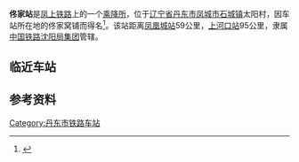 {{Infobox China railway station
| 车站名称 = 佟家站
| 车站名称拼音 = Tongjia
| 图片 = [[File:凤上铁路佟家乘降所.jpg|居中]]
| 图片介紹 = 
| 车站位置 = 
| 坐标 = 40°45'07.5"N 124°24'44.9"E
| 线路 = [[凤上铁路|凤上铁路]]
| 归属 = [[沈阳铁路局|沈阳铁路局]]
| 车站等级 = 
| 月台数目 = 1
| 網站 = 
| name = 
| address = [[辽宁省|辽宁省]][[丹东市|丹东市]][[凤城市|凤城市]]石城镇太阳村
| 英文名称 = Tongjia Railway Station
}}

'''佟家站'''是[[凤上铁路|凤上铁路]]上的一个[[招呼站|乘降所]]，位于[[辽宁省|辽宁省]][[丹东市|丹东市]][[凤城市|凤城市]][[石城镇_(凤城市)|石城镇]]太阳村，因车站所在地的佟家窝铺而得名<ref>{{Cite web|title=中国·国家地名信息库|url=https://dmfw.mca.gov.cn/online/map.html|accessdate=|author=|date=2020-10-10|format=|publisher=|language=|archive-date=2020-10-13|archive-url=https://web.archive.org/web/20201013044223/https://dmfw.mca.gov.cn/online/map.html|dead-url=no}}</ref>。该站距离[[凤凰城站_(辽宁省)|凤凰城站]]59公里，[[上河口站|上河口站]]95公里，隶属[[中国铁路沈阳局集团|中国铁路沈阳局集团]]管辖。

== 临近车站 ==
{{start rail box|[[中国铁路|中国铁路]]}}
{{s-inop|[[边沟站|边沟站]]|{{站|凤凰城||辽宁省}}方向}}
{{s-line|[[凤上铁路|凤上铁路]]}}
{{s-inop|[[庙阳站|庙阳站]]|{{站|上河口}}方向}}
{{end box}}

== 参考资料 ==
<references />{{凤上铁路}}

[[Category:丹东市铁路车站|Category:丹东市铁路车站]]

{{China-rail-stub}}
